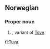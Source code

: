 ==Norwegian==

===Proper noun===
{{infl|no|proper noun}}

# {{given name|female||no:}}, variant of [[Tove]].

[[fi:Tuva]]